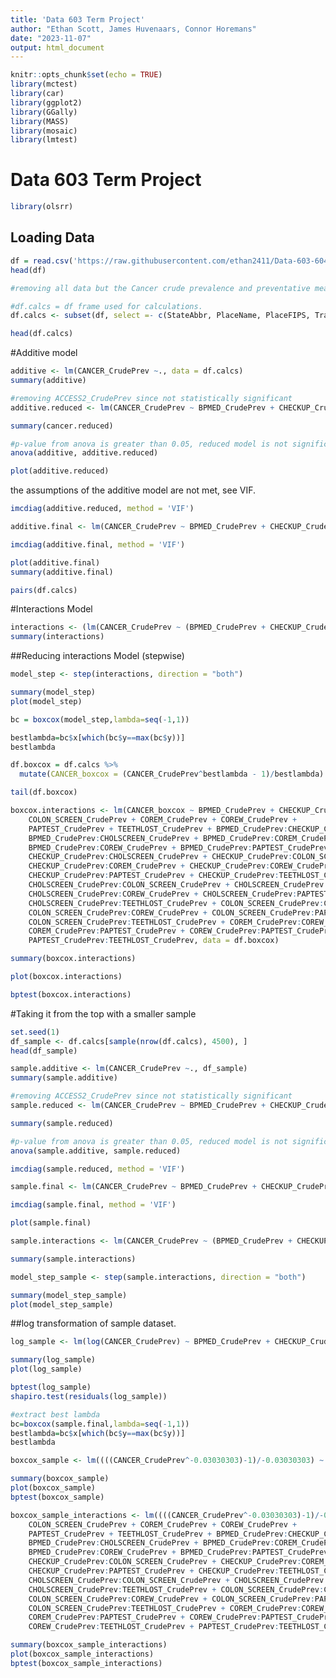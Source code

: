 ```yaml
---
title: 'Data 603 Term Project'
author: "Ethan Scott, James Huvenaars, Connor Horemans"
date: "2023-11-07"
output: html_document
---
```


```r
knitr::opts_chunk$set(echo = TRUE)
library(mctest)
library(car)
library(ggplot2)
library(GGally)
library(MASS)
library(mosaic)
library(lmtest)
```

# Data 603 Term Project

```r
library(olsrr)
```

## Loading Data

```r
df = read.csv('https://raw.githubusercontent.com/ethan2411/Data-603-604/main/603%20Data/500_Cities__Census_Tract-level_Data__GIS_Friendly_Format___2019_release_20231106.csv')
head(df)
```

```r
#removing all data but the Cancer crude prevalence and preventative measures. 

#df.calcs = df frame used for calculations. 
df.calcs <- subset(df, select =- c(StateAbbr, PlaceName, PlaceFIPS, TractFIPS,Place_TractID,Population2010, ACCESS2_Crude95CI, ARTHRITIS_Crude95CI, BINGE_Crude95CI, BPHIGH_Crude95CI, BPMED_Crude95CI, CANCER_Crude95CI, CASTHMA_Crude95CI, CHD_Crude95CI, CHECKUP_Crude95CI, CHOLSCREEN_Crude95CI, COLON_SCREEN_Crude95CI,COPD_Crude95CI, COREM_Crude95CI, COREW_Crude95CI, CSMOKING_Crude95CI, DENTAL_Crude95CI,DIABETES_Crude95CI,  HIGHCHOL_Crude95CI, KIDNEY_Crude95CI, LPA_Crude95CI, MAMMOUSE_Crude95CI, MHLTH_Crude95CI, OBESITY_Crude95CI, PAPTEST_Crude95CI, PHLTH_Crude95CI, SLEEP_Crude95CI, STROKE_Crude95CI, TEETHLOST_Crude95CI, Geolocation, ARTHRITIS_CrudePrev, BPHIGH_CrudePrev, CASTHMA_CrudePrev, CHD_CrudePrev, COPD_CrudePrev, DIABETES_CrudePrev, HIGHCHOL_CrudePrev, KIDNEY_CrudePrev, MAMMOUSE_CrudePrev, MHLTH_CrudePrev, PHLTH_CrudePrev, STROKE_CrudePrev, BINGE_CrudePrev, CSMOKING_CrudePrev, LPA_CrudePrev, OBESITY_CrudePrev, SLEEP_CrudePrev))

head(df.calcs)
```
#Additive model

```r
additive <- lm(CANCER_CrudePrev ~., data = df.calcs)
summary(additive)
```

```r
#removing ACCESS2_CrudePrev since not statistically significant
additive.reduced <- lm(CANCER_CrudePrev ~ BPMED_CrudePrev + CHECKUP_CrudePrev + CHOLSCREEN_CrudePrev + COLON_SCREEN_CrudePrev + COREM_CrudePrev + COREW_CrudePrev  + DENTAL_CrudePrev + PAPTEST_CrudePrev + TEETHLOST_CrudePrev, data = df.calcs)

summary(cancer.reduced)

#p-value from anova is greater than 0.05, reduced model is not significantly different than full model
anova(additive, additive.reduced)
```

```r
plot(additive.reduced)
```
the assumptions of the additive model are not met, see VIF. 


```r
imcdiag(additive.reduced, method = 'VIF')
```

```r
additive.final <- lm(CANCER_CrudePrev ~ BPMED_CrudePrev + CHECKUP_CrudePrev + CHOLSCREEN_CrudePrev + COLON_SCREEN_CrudePrev + COREM_CrudePrev + COREW_CrudePrev + PAPTEST_CrudePrev + TEETHLOST_CrudePrev, data = df.calcs)

imcdiag(additive.final, method = 'VIF')
```
```r
plot(additive.final)
summary(additive.final)
```

```r
pairs(df.calcs)
```
#Interactions Model 

```r
interactions <- (lm(CANCER_CrudePrev ~ (BPMED_CrudePrev + CHECKUP_CrudePrev + CHOLSCREEN_CrudePrev + COLON_SCREEN_CrudePrev + COREM_CrudePrev + COREW_CrudePrev + PAPTEST_CrudePrev + TEETHLOST_CrudePrev)^2, data = df.calcs))
summary(interactions)
```

##Reducing interactions Model (stepwise)
```r
model_step <- step(interactions, direction = "both")
```

```r
summary(model_step)
plot(model_step)
```

```r
bc = boxcox(model_step,lambda=seq(-1,1))

bestlambda=bc$x[which(bc$y==max(bc$y))]
bestlambda
```

```r
df.boxcox = df.calcs %>%
  mutate(CANCER_boxcox = (CANCER_CrudePrev^bestlambda - 1)/bestlambda)

tail(df.boxcox)
```

```r
boxcox.interactions <- lm(CANCER_boxcox ~ BPMED_CrudePrev + CHECKUP_CrudePrev + CHOLSCREEN_CrudePrev + 
    COLON_SCREEN_CrudePrev + COREM_CrudePrev + COREW_CrudePrev + 
    PAPTEST_CrudePrev + TEETHLOST_CrudePrev + BPMED_CrudePrev:CHECKUP_CrudePrev + 
    BPMED_CrudePrev:CHOLSCREEN_CrudePrev + BPMED_CrudePrev:COREM_CrudePrev + 
    BPMED_CrudePrev:COREW_CrudePrev + BPMED_CrudePrev:PAPTEST_CrudePrev + 
    CHECKUP_CrudePrev:CHOLSCREEN_CrudePrev + CHECKUP_CrudePrev:COLON_SCREEN_CrudePrev + 
    CHECKUP_CrudePrev:COREM_CrudePrev + CHECKUP_CrudePrev:COREW_CrudePrev + 
    CHECKUP_CrudePrev:PAPTEST_CrudePrev + CHECKUP_CrudePrev:TEETHLOST_CrudePrev + 
    CHOLSCREEN_CrudePrev:COLON_SCREEN_CrudePrev + CHOLSCREEN_CrudePrev:COREM_CrudePrev + 
    CHOLSCREEN_CrudePrev:COREW_CrudePrev + CHOLSCREEN_CrudePrev:PAPTEST_CrudePrev + 
    CHOLSCREEN_CrudePrev:TEETHLOST_CrudePrev + COLON_SCREEN_CrudePrev:COREM_CrudePrev + 
    COLON_SCREEN_CrudePrev:COREW_CrudePrev + COLON_SCREEN_CrudePrev:PAPTEST_CrudePrev + 
    COLON_SCREEN_CrudePrev:TEETHLOST_CrudePrev + COREM_CrudePrev:COREW_CrudePrev + 
    COREM_CrudePrev:PAPTEST_CrudePrev + COREW_CrudePrev:PAPTEST_CrudePrev + 
    PAPTEST_CrudePrev:TEETHLOST_CrudePrev, data = df.boxcox)

summary(boxcox.interactions)
```





```r
plot(boxcox.interactions)
```


```r
bptest(boxcox.interactions)
```





#Taking it from the top with a smaller sample 

```r
set.seed(1)
df_sample <- df.calcs[sample(nrow(df.calcs), 4500), ]
head(df_sample)
```
```r
sample.additive <- lm(CANCER_CrudePrev ~., df_sample)
summary(sample.additive)
```


```r
#removing ACCESS2_CrudePrev since not statistically significant
sample.reduced <- lm(CANCER_CrudePrev ~ BPMED_CrudePrev + CHECKUP_CrudePrev + CHOLSCREEN_CrudePrev + COLON_SCREEN_CrudePrev + COREM_CrudePrev + COREW_CrudePrev  + DENTAL_CrudePrev + PAPTEST_CrudePrev + TEETHLOST_CrudePrev, data = df_sample)

summary(sample.reduced)

#p-value from anova is greater than 0.05, reduced model is not significantly different than full model
anova(sample.additive, sample.reduced)
```

```r
imcdiag(sample.reduced, method = 'VIF')
```
```r
sample.final <- lm(CANCER_CrudePrev ~ BPMED_CrudePrev + CHECKUP_CrudePrev + CHOLSCREEN_CrudePrev + COLON_SCREEN_CrudePrev + COREM_CrudePrev + COREW_CrudePrev + PAPTEST_CrudePrev + TEETHLOST_CrudePrev, data = df_sample)

imcdiag(sample.final, method = 'VIF')
```

```r
plot(sample.final)
```

```r
sample.interactions <- lm(CANCER_CrudePrev ~ (BPMED_CrudePrev + CHECKUP_CrudePrev + CHOLSCREEN_CrudePrev + COLON_SCREEN_CrudePrev + COREM_CrudePrev + COREW_CrudePrev + PAPTEST_CrudePrev + TEETHLOST_CrudePrev)^2, data = df_sample)

summary(sample.interactions)
```
```r
model_step_sample <- step(sample.interactions, direction = "both")
```


```r
summary(model_step_sample)
plot(model_step_sample)
```

##log transformation of sample dataset. 

```r
log_sample <- lm(log(CANCER_CrudePrev) ~ BPMED_CrudePrev + CHECKUP_CrudePrev + CHOLSCREEN_CrudePrev + COLON_SCREEN_CrudePrev + COREM_CrudePrev + COREW_CrudePrev + PAPTEST_CrudePrev + TEETHLOST_CrudePrev, data = df_sample)

summary(log_sample)
plot(log_sample)
```

```r
bptest(log_sample)
shapiro.test(residuals(log_sample))
```
```r
#extract best lambda
bc=boxcox(sample.final,lambda=seq(-1,1))
bestlambda=bc$x[which(bc$y==max(bc$y))]
bestlambda
```

```r
boxcox_sample <- lm((((CANCER_CrudePrev^-0.03030303)-1)/-0.03030303) ~ BPMED_CrudePrev + CHECKUP_CrudePrev + CHOLSCREEN_CrudePrev + COLON_SCREEN_CrudePrev + COREM_CrudePrev + COREW_CrudePrev + PAPTEST_CrudePrev + TEETHLOST_CrudePrev, data = df_sample)

summary(boxcox_sample)
plot(boxcox_sample)
bptest(boxcox_sample)
```

```r
boxcox_sample_interactions <- lm((((CANCER_CrudePrev^-0.03030303)-1)/-0.03030303) ~ BPMED_CrudePrev + CHECKUP_CrudePrev + CHOLSCREEN_CrudePrev + 
    COLON_SCREEN_CrudePrev + COREM_CrudePrev + COREW_CrudePrev + 
    PAPTEST_CrudePrev + TEETHLOST_CrudePrev + BPMED_CrudePrev:CHECKUP_CrudePrev + 
    BPMED_CrudePrev:CHOLSCREEN_CrudePrev + BPMED_CrudePrev:COREM_CrudePrev + 
    BPMED_CrudePrev:COREW_CrudePrev + BPMED_CrudePrev:PAPTEST_CrudePrev + 
    CHECKUP_CrudePrev:COLON_SCREEN_CrudePrev + CHECKUP_CrudePrev:COREM_CrudePrev + 
    CHECKUP_CrudePrev:PAPTEST_CrudePrev + CHECKUP_CrudePrev:TEETHLOST_CrudePrev + 
    CHOLSCREEN_CrudePrev:COLON_SCREEN_CrudePrev + CHOLSCREEN_CrudePrev:PAPTEST_CrudePrev + 
    CHOLSCREEN_CrudePrev:TEETHLOST_CrudePrev + COLON_SCREEN_CrudePrev:COREM_CrudePrev + 
    COLON_SCREEN_CrudePrev:COREW_CrudePrev + COLON_SCREEN_CrudePrev:PAPTEST_CrudePrev + 
    COLON_SCREEN_CrudePrev:TEETHLOST_CrudePrev + COREM_CrudePrev:COREW_CrudePrev + 
    COREM_CrudePrev:PAPTEST_CrudePrev + COREW_CrudePrev:PAPTEST_CrudePrev + 
    COREW_CrudePrev:TEETHLOST_CrudePrev + PAPTEST_CrudePrev:TEETHLOST_CrudePrev, data = df_sample)

summary(boxcox_sample_interactions)
plot(boxcox_sample_interactions)
bptest(boxcox_sample_interactions)
```








